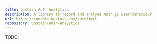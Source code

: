 ---
title: Upstash Auth Analytics
description: A library to record and analyse Auth.js user behaviour
url: https://console.upstash.com/ratelimit
repository: upstash/auth-analytics
---

TODO:
